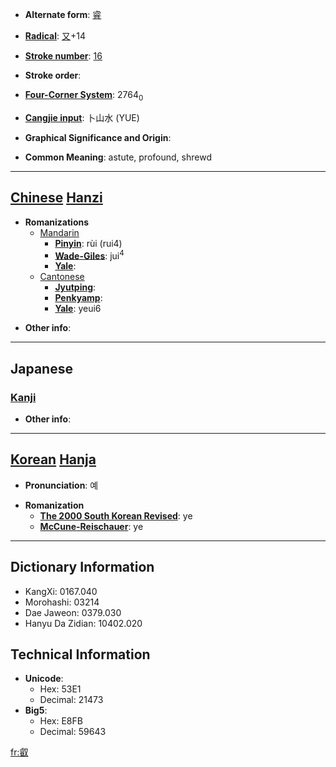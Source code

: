 * '''Alternate form''': [[睿]]

* '''[[Wiktionary:Chinese radical index| Radical]]''': [[Wiktionary:Chinese radical index 又|又]]+14

* '''[[Wiktionary:Chinese total strokes index|Stroke number]]''': [[Wiktionary:Chinese total strokes index 16|16]]

* '''Stroke order''': 

* '''[[Wiktionary:Chinese four corner index|Four-Corner System]]''': 2764<sub>0</sub>

* '''[[Wiktionary:Chinese Cangjie index|Cangjie input]]''': 卜山水 (YUE)

* '''Graphical Significance and Origin''': 

* '''Common Meaning''': astute, profound, shrewd

----

== [[Chinese]] [[Hanzi]] ==

* '''Romanizations'''
** [[Mandarin]]
*** '''[[Pinyin]]''': rùi (rui4)
*** '''[[Wade-Giles]]''': jui<sup>4</sup>
*** '''[[Yale]]''': 
**[[Cantonese]]
***'''[[Jyutping]]''':
***'''[[Penkyamp]]''': 
***'''[[Yale]]''': yeui6

* '''Other info''': 

----

==Japanese==
===[[Kanji]]===
{{kanji|on readings=[[えい]] (ei)
|kun readings=[[あきらか]] (akiraka)
}}

* '''Other info''':  

----

== [[Korean]] [[Hanja]] ==

* '''Pronunciation''': 예

* '''Romanization'''
** '''[[The 2000 South Korean Revised Romanization|The 2000 South Korean Revised]]''': ye
** '''[[McCune-Reischauer]]''': ye

----

== Dictionary Information ==

* KangXi: 0167.040
* Morohashi: 03214
* Dae Jaweon: 0379.030
* Hanyu Da Zidian: 10402.020

== Technical Information ==

* '''Unicode''':
** Hex: 53E1
** Decimal: 21473
* '''Big5''':
** Hex: E8FB
** Decimal: 59643

[[fr:叡]]